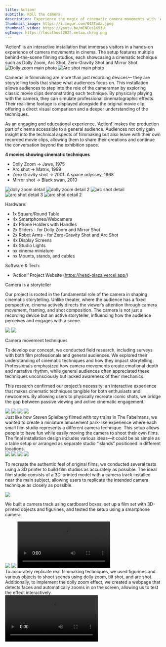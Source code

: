 ```yaml
---
title: Action!
subtitle: Roll the camera
description: Experience the magic of cinematic camera movements with 'Action!' — an interactive installation where visitors can step into behind-the-scenes filming studios and try iconic techniques like Dolly Zoom, Arc Shot, Zero-Gravity Shot, and Mirror Shot.
thumbnail_image: https://i.imgur.com/O4AToAa.jpeg
thumbnail_video: https://youtu.be/mENEus1K93U
ogImage: https://localhost2025.metaa.ch/og.png
---
```



<Youtube link="https://www.youtube.com/embed/mENEus1K93U?si=Rhd8LxhBLO0i7jS7" />
<Container>
  <BigText>
    ‘Action!’ is an interactive installation that immerses visitors in a
    hands-on experience of camera movements in cinema. The setup features
    multiple behind-the-scene filming studios, each showcasing a cinematic
    technique such as Dolly Zoom, Arc Shot, Zero-Gravity Shot and Mirror Shot.
  </BigText>
</Container>

<Grid cols="2">
  <Image src="https://i.imgur.com/INt66tf.jpeg" alt="Dolly zoom main photo" />
  <Image src="https://i.imgur.com/O4AToAa.jpeg" alt="Arc shot main photo" />
</Grid>

<Section title="Description">

Cameras in filmmaking are more than just recording devices—
they are storytelling tools that shape what audiences focus on.
This installation allows audiences to step into the role of the
cameraman by exploring classic movie clips demonstrating each
technique. By physically playing with the camera, they can simulate
professional cinematographic effects. Their real-time footage
is displayed alongside the original movie clip, offering a direct
visual comparison and a deeper understanding of the techniques.

As an engaging and educational experience, ‘Action!’ makes the
production part of cinema accessible to a general audience. Audiences
not only gain insight into the technical aspects of filmmaking
but also leave with their own recorded movie clips, allowing
them to share their creations and continue the conversation
beyond the exhibition space.

**4 movies showing cinematic techniques**

- Dolly Zoom -> Jaws, 1975
- Arc shot -> Matrix, 1999
- Zero Gravity shot -> 2001: A space odyssey, 1968
- Mirror shot -> Black swan, 2010

</Section>

<Grid cols="4">
  <Image src="https://i.imgur.com/SZW2J0V.jpeg" alt="dolly zoom detail" />
  <Image src="https://i.imgur.com/6XZ0yjn.jpeg" alt="dolly zoom detail 2" />
  <Image src="https://i.imgur.com/dYm1q4P.jpeg" alt="arc shot detail" />
  <Image src="https://i.imgur.com/ncs0kUS.jpeg" alt="arc shot detail 3" />
  <Image src="https://i.imgur.com/fp8Z7Er.jpeg" alt="arc shot detail 2" />
</Grid>

<Section title="Technical Materials">

Hardware:

- 1x Square/Round Table
- 4x Smartphones/Webcamera
- 4x Phone Holders with Handles
- 2x Sliders - for Dolly Zoom and Mirror Shot
- 2x Robot Arms - for Zero-Gravity Shot and Arc Shot
- 4x Display Screens
- 4x Studio Lights
- nx cinema miniature
- nx Mounts, stands, and cables

Software & Tech:

- ‘Action!’ Project Website (https://head-plaza.vercel.app/)

</Section>

<Section title="Research">

<BigText>Camera is a storyteller</BigText>

Our project is rooted in the fundamental role of the camera in shaping cinematic storytelling. Unlike theater, where the audience has a fixed perspective, cinema actively directs the viewer’s attention through camera movement, framing, and shot composition. The camera is not just a recording device but an active storyteller, influencing how the audience perceives and engages with a scene.

</Section>

<Grid cols="2">
  <Image src="https://i.imgur.com/4dsL7Gt.png" />
  <Image src="https://i.imgur.com/jpNWNps.png" />
</Grid>

<Section title="Field Observations">

<BigText>Camera movement techniques</BigText>

To develop our concept, we conducted field research, including surveys with both film professionals and general audiences. We explored their understanding of cinematic techniques and how they impact storytelling. Professionals emphasized how camera movements create emotional depth and narrative rhythm, while general audiences often appreciated these techniques unconsciously but lacked awareness of their mechanics.

This research confirmed our project’s necessity:
an interactive experience that makes cinematic techniques tangible for both enthusiasts and newcomers. By allowing users to physically recreate iconic shots, we bridge the gap between passive viewing and active cinematic engagement.

</Section>

<Grid cols="4">
  <Image src="https://i.imgur.com/Djo11AU.png" />
  <Image src="https://i.imgur.com/BuDwOZV.png" />
  <Image src="https://i.imgur.com/tn9DRBx.png" />
  <Image src="https://i.imgur.com/139pMAk.png" />
</Grid>

<Section title="Visual Moodboard">
  Just like how Steven Spielberg filmed with toy trains in The Fabelmans, we
  wanted to create a miniature amusement park-like experience where each small
  film studio represents a different camera technique. This setup allows people
  to have fun while easily moving the camera to shoot their own films. The final
  installation design includes various ideas—it could be as simple as a table
  setup or arranged as separate studio “islands” positioned in different
  locations.
</Section>

<Grid cols={4}>

<Image src="https://i.imgur.com/gh8JF3Y.png" />
<Image src="https://i.imgur.com/3uCB0Kh.png" />
<Image src="https://i.imgur.com/EwJg5F4.png" />
<Image src="https://i.imgur.com/OT2WbSJ.jpeg" />

</Grid>

<Section title="Shape Research">

To recreate the authentic feel of original films, we conducted several tests using a 3D printer to build film studios as accurately as possible. The ideal film studio consists of a 3D-printed model with a camera track installed near the main subject, allowing users to replicate the intended camera technique as closely as possible.

<Image src="https://i.imgur.com/df6V9oG.png" />
</Section>

<Section title="Paper Prototype">

We built a camera track using cardboard boxes, set up a film set with 3D-printed objects and figurines, and tested the setup using a smartphone camera.

</Section>

<Grid cols="4">
  <Image src="https://i.imgur.com/jC3Y3EL.jpeg" />
  <Image src="https://i.imgur.com/OaZuo8b.jpeg" />
  <Video src="https://i.imgur.com/yF0qZun.mp4" />
  <Video src="https://i.imgur.com/r45eBmT.mp4" />
</Grid>

<Section title="Experiments">
  To accurately replicate real filmmaking techniques, we used figurines and
  various objects to shoot scenes using dolly zoom, tilt shot, and arc shot.
  Additionally, to implement the dolly zoom effect, we created a webpage that
  detects faces and automatically zooms in on the screen, allowing us to test
  the effect interactively.
</Section>

<Grid cols={4}>

<Video src="https://i.imgur.com/Ux3dtB3.mp4" />
<Video src="https://i.imgur.com/KgPd1tI.mp4" />
<Video src="https://i.imgur.com/7b18GRI.mp4" />
<Video src="https://i.imgur.com/mdtelfa.mp4" />

<Video src="https://i.imgur.com/mzKxtXf.mp4" />
<Video src="https://i.imgur.com/f7xjcTT.mp4" />
<Video src="https://i.imgur.com/mcSb67s.mp4" />

</Grid>
